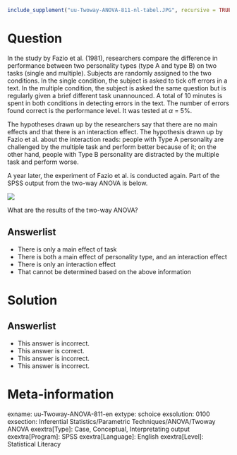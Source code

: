 ```r
include_supplement("uu-Twoway-ANOVA-811-nl-tabel.JPG", recursive = TRUE)
```


Question
========
  
In the study by Fazio et al. (1981), researchers compare the difference in performance between two personality types (type A and type B) on two tasks (single and multiple). Subjects are randomly assigned to the two conditions. In the single condition, the subject is asked to tick off errors in a text. In the multiple condition, the subject is asked the same question but is regularly given a brief different task unannounced. A total of 10 minutes is spent in both conditions in detecting errors in the text. The number of errors found correct is the performance level. It was tested at $\alpha$ = 5%.

The hypotheses drawn up by the researchers say that there are no main effects and that there is an interaction effect. The hypothesis drawn up by Fazio et al. about the interaction reads: people with Type A personality are challenged by the multiple task and perform better because of it; on the other hand, people with Type B personality are distracted by the multiple task and perform worse.

A year later, the experiment of Fazio et al. is conducted again. Part of the SPSS output from the two-way ANOVA is below.

![](uu-Twoway-ANOVA-811-nl-tabel.JPG)

What are the results of the two-way ANOVA?

  
Answerlist
----------
* There is only a main effect of task
* There is both a main effect of personality type, and an interaction effect
* There is only an interaction effect
* That cannot be determined based on the above information

Solution
========

Answerlist
----------
* This answer is incorrect.
* This answer is correct.
* This answer is incorrect.
* This answer is incorrect.

Meta-information
================
exname: uu-Twoway-ANOVA-811-en
extype: schoice
exsolution: 0100
exsection: Inferential Statistics/Parametric Techniques/ANOVA/Twoway ANOVA
exextra[Type]: Case, Conceptual, Interpretating output
exextra[Program]: SPSS
exextra[Language]: English
exextra[Level]: Statistical Literacy